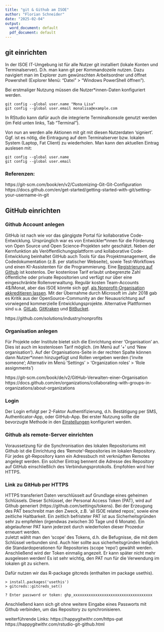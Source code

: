---
title: "git & Github am ISOE"
author: "Florian Schneider"
date: "2025-02-04"
output:
  word_document: default
  pdf_document: default
---


## git einrichten

In der ISOE IT-Umgebung ist für alle Nutzer git installiert (lokale Konten und Terminalserver). 
D.h. man kann git per Kommandozeile nutzen. Dazu navigiert man im Explorer zum gewünschten Arbeitsordner und öffnet Powershell (Explorer Menü: "Datei" > "Windows PowerShell öffnen"). 

Bei erstmaliger Nutzung müssen die Nutzer\*innen-Daten konfiguriert werden. 
```console
git config --global user.name "Mona Lisa"
git config --global user.email monalisa@example.com
```
In RStudio kann dafür auch die integrierte Terminalkonsole genutzt werden (im Feld unten links, Tab "Terminal"). 

Von nun an werden alle Aktionen mit git mit diesen Nutzerdaten 'signiert'. 
Ggf. ist es nötig, die Eintragung auf dem Terminalserver bzw. lokalen System (Laptop, Fat Client) zu wiederholen. Man kann den aktuellen Eintrag auslesen mit:
```console
git config --global user.name 
git config --global user.email
```
### Referenzen:
https://git-scm.com/book/en/v2/Customizing-Git-Git-Configuration
https://docs.github.com/en/get-started/getting-started-with-git/setting-your-username-in-git

## GitHub einrichten

### Github Account anlegen

GitHub ist nach wie vor das gängigste Portal für kollaborative Code-Entwicklung. Ursprünglich war es von Entwickler\*innen für die Förderung von Open Source und Open Science-Projekten sehr geschätzt.  Neben der Kernfunktion als Veröffentlichungsplattform und kollaborative Code-Entwicklung beinhaltet GitHub auch Tools für das Projektmanagement, die Codedokumentation (z.B. per statischer Webseite), sowie Test-Workflows und einen KI-Assistenten für die Programmierung. 
Eine [Registrierung auf Github](https://github.com/signup?source=form-home-signup&user_email=) ist kostenlos. Der kostenlose Tarif erlaubt unbegrenzte Zahl öffentliche oder private Repositorien und verfügt nur über eine eingeschränkte Rollenverwaltung. Regulär kosten Team-Accounts 4$/Monat, aber das ISOE könnte sich ggf. [als Nonprofit-Organisation akkreditieren lassen](https://github.com/solutions/industry/nonprofits).
Mit der Übernahme durch Microsoft im Jahr 2018 gab es Kritik aus der OpenSource-Community an der Neuausrichtung auf vorwiegend kommerzielle Entwicklungsprojekte. Alternative Plattformen sind u.a. [GitLab](https://about.gitlab.com/),  [GitKraken](https://www.gitkraken.com/) und [BitBucket](https://bitbucket.org/product).

https://github.com/solutions/industry/nonprofits

### Organisation anlegen

Für Projekte oder Institute bietet sich die Einrichtung einer 'Organisation' an. Dies ist auch im kostenlosen Tarif möglich. (im Menü auf '+' und 'New organisation'). 
Auf der Organisations-Seite in der rechten Spalte können dann Nutzer\*innen hinzugefügt und Rollen vergeben werden ('invite someone'; Alternativ im Menü 'Settings' > 'Organization roles' > 'Role assignments')

https://git-scm.com/book/de/v2/GitHub-Verwalten-einer-Organisation
https://docs.github.com/en/organizations/collaborating-with-groups-in-organizations/about-organizations

### Login

Der Login erfolgt per 2-Faktor Authentifizierung, d.h. Bestätigung per SMS, Authenticator-App, oder GitHub-App. Bei erster Nutzung sollte die bevorzugte Methode in den [Einstellungen](https://github.com/settings/security?type=app#two-factor-summary) konfiguriert werden. 

### Github als remote-Server einrichten

Voraussetzung für die Synchronisation des lokalen Repositoriums mit Github ist die Einrichtung des 'Remote'-Repositories im lokalen Repository. Für jedes git-Repository kann ein Adressbuch mit verknüpften Remotes angelegt werden. Ein solcher Eintrag bennent die Adresse des Repository auf GitHub einschließlich des Verbindungsprotokolls. Empfohlen wird hier HTTPS.

### Link zu GitHub per HTTPS
HTTPS transferiert Daten verschlüsselt auf Grundlage eines geheimen Schlüssels. Dieser Schlüssel, der Personal Access Token (PAT), wird auf Github generiert (https://github.com/settings/tokens).  Bei der Erzeugung des PAT beschreibt man den Zweck, z.B. 'all ISOE related repos', sowie eine zeitliche Haltbarkeit. Ein zeitlich befristeter PAT ist aus Sicherheitsgründen sehr zu empfehlen (irgendwas zwischen 30 Tage und 6 Monate). Ein abgelaufener PAT kann jederzeit durch wiederholen dieser Prozedur erneuert werden.  
zuletzt wählt man den 'scope' des Tokens, d.h. die Befugnisse, die mit dem Schlüssel verbunden sind. Auch hier sollte aus sicherheitsgründen lediglich die Standardoperationen für Repositories (scope 'repo') gewählt werden. 
Anschließend wird der Token einmalig angezeit. Er kann später nicht mehr ausgelesen werden! Es ist sehr wichtig, den PAT nun für die Verwendung im lokalen git zu sichern. 

Dafür nutzen wir das R-package gitcreds (enthalten im package usethis). 

```console
> install.packages('usethis')
> gitcreds::gitcreds_set()

? Enter password or token: ghp_xxxxxxxxxxxxxxxxxxxxxxxxxxxxxxxxxxxx
```

Anschließend kann sich git ohne weitere Eingabe eines Passworts mit Github verbinden, um das Repository zu synchronisieren. 

weiterführende Links: 
https://happygitwithr.com/https-pat
https://happygitwithr.com/rstudio-git-github.html